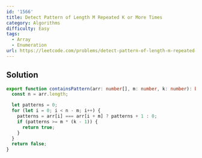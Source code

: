 ```yaml
---
id: '1566'
title: Detect Pattern of Length M Repeated K or More Times
category: Algorithms
difficulty: Easy
tags:
  - Array
  - Enumeration
url: https://leetcode.com/problems/detect-pattern-of-length-m-repeated-k-or-more-times
---
```


## Solution

```typescript showLineNumbers
export function containsPattern(arr: number[], m: number, k: number): boolean {
  const n = arr.length;

  let patterns = 0;
  for (let i = 0; i < n - m; i++) {
    patterns = arr[i] === arr[i + m] ? patterns + 1 : 0;
    if (patterns >= m * (k - 1)) {
      return true;
    }
  }
  return false;
}
```
